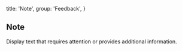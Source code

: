 
  title: 'Note',
  group: 'Feedback',
}

## Note

Display text that requires attention or provides additional information.

